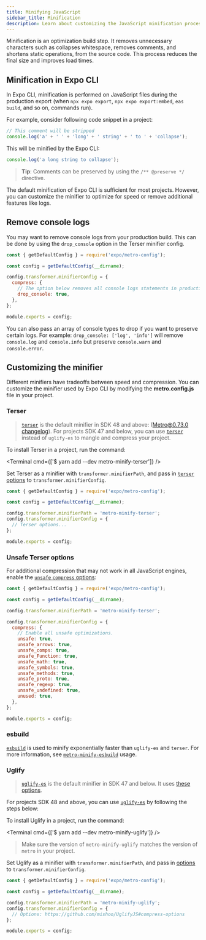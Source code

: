 ```yaml
---
title: Minifying JavaScript
sidebar_title: Minification
description: Learn about customizing the JavaScript minification process in Expo CLI with Metro bundler.
---
```



Minification is an optimization build step. It removes unnecessary characters such as collapses whitespace, removes comments, and shortens static operations, from the source code. This process reduces the final size and improves load times.

## Minification in Expo CLI

In Expo CLI, minification is performed on JavaScript files during the production export (when `npx expo export`, `npx expo export:embed`, `eas build`, and so on, commands run).

For example, consider following code snippet in a project:

```js Input
// This comment will be stripped
console.log('a' + ' ' + 'long' + ' string' + ' to ' + 'collapse');
```

This will be minified by the Expo CLI:

```js Output
console.log('a long string to collapse');
```

> **Tip**: Comments can be preserved by using the `/** @preserve */` directive.

The default minification of Expo CLI is sufficient for most projects. However, you can customize the minifier to optimize for speed or remove additional features like logs.

## Remove console logs

You may want to remove console logs from your production build. This can be done by using the `drop_console` option in the Terser minifier config.

```js metro.config.js
const { getDefaultConfig } = require('expo/metro-config');

const config = getDefaultConfig(__dirname);

config.transformer.minifierConfig = {
  compress: {
    // The option below removes all console logs statements in production.
    drop_console: true,
  },
};

module.exports = config;
```

You can also pass an array of console types to drop if you want to preserve certain logs. For example: `drop_console: ['log', 'info']` will remove `console.log` and `console.info` but preserve `console.warn` and `console.error`.

## Customizing the minifier

Different minifiers have tradeoffs between speed and compression. You can customize the minifier used by Expo CLI by modifying the **metro.config.js** file in your project.

### Terser

> [`terser`](https://github.com/terser/terser) is the default minifier in SDK 48 and above: ([Metro@0.73.0 changelog](https://github.com/facebook/metro/releases/tag/v0.73.0)).
> For projects SDK 47 and below, you can use [`terser`](https://github.com/terser/terser) instead of `uglify-es` to mangle and compress your project.

<Step label="1">

To install Terser in a project, run the command:

<Terminal cmd={['$ yarn add --dev metro-minify-terser']} />

</Step>

<Step label="2">

Set Terser as a minifier with `transformer.minifierPath`, and pass in [`terser` options](https://github.com/terser/terser#compress-options) to `transformer.minifierConfig`.

```js metro.config.js
const { getDefaultConfig } = require('expo/metro-config');

const config = getDefaultConfig(__dirname);

config.transformer.minifierPath = 'metro-minify-terser';
config.transformer.minifierConfig = {
  // Terser options...
};

module.exports = config;
```

</Step>

### Unsafe Terser options

For additional compression that may not work in all JavaScript engines, enable the [`unsafe` `compress` options](https://terser.org/docs/miscellaneous/#the-unsafe-compress-option):

```js metro.config.js
const { getDefaultConfig } = require('expo/metro-config');

const config = getDefaultConfig(__dirname);

config.transformer.minifierPath = 'metro-minify-terser';

config.transformer.minifierConfig = {
  compress: {
    // Enable all unsafe optimizations.
    unsafe: true,
    unsafe_arrows: true,
    unsafe_comps: true,
    unsafe_Function: true,
    unsafe_math: true,
    unsafe_symbols: true,
    unsafe_methods: true,
    unsafe_proto: true,
    unsafe_regexp: true,
    unsafe_undefined: true,
    unused: true,
  },
};

module.exports = config;
```

### esbuild

[`esbuild`](https://esbuild.github.io/) is used to minify exponentially faster than `uglify-es` and `terser`. For more information, see [`metro-minify-esbuild`](https://github.com/EvanBacon/metro-minify-esbuild#usage) usage.

### Uglify

> [`uglify-es`](https://github.com/mishoo/UglifyJS) is the default minifier in SDK 47 and below. It uses [these options](https://github.com/facebook/metro/blob/b629f44239bbb3414491755185cf19b5834b4b7a/packages/metro-config/src/defaults/index.js#L94-L111).

For projects SDK 48 and above, you can use [`uglify-es`](https://github.com/mishoo/UglifyJS) by following the steps below:

<Step label="1">

To install Uglify in a project, run the command:

<Terminal cmd={['$ yarn add --dev metro-minify-uglify']} />

> Make sure the version of `metro-minify-uglify` matches the version of `metro` in your project.

</Step>

<Step label="2">

Set Uglify as a minifier with `transformer.minifierPath`, and pass in [options](https://github.com/mishoo/UglifyJS#compress-options) to `transformer.minifierConfig`.

```js metro.config.js
const { getDefaultConfig } = require('expo/metro-config');

const config = getDefaultConfig(__dirname);

config.transformer.minifierPath = 'metro-minify-uglify';
config.transformer.minifierConfig = {
  // Options: https://github.com/mishoo/UglifyJS#compress-options
};

module.exports = config;
```

</Step>
